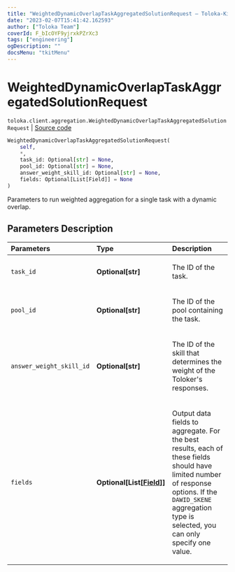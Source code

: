 ```yaml
---
title: "WeightedDynamicOverlapTaskAggregatedSolutionRequest — Toloka-Kit | Toloka documentation"
date: "2023-02-07T15:41:42.162593"
author: ["Toloka Team"]
coverId: F_bIcOYF9yjrxkPZrXc3
tags: ["engineering"]
ogDescription: ""
docsMenu: "tkitMenu"
---
```


# WeightedDynamicOverlapTaskAggregatedSolutionRequest
`toloka.client.aggregation.WeightedDynamicOverlapTaskAggregatedSolutionRequest` | [Source code](https://github.com/Toloka/toloka-kit/blob/v1.1.3/src/client/aggregation.py#L65)

```python
WeightedDynamicOverlapTaskAggregatedSolutionRequest(
    self,
    *,
    task_id: Optional[str] = None,
    pool_id: Optional[str] = None,
    answer_weight_skill_id: Optional[str] = None,
    fields: Optional[List[Field]] = None
)
```

Parameters to run weighted aggregation for a single task with a dynamic overlap.

## Parameters Description

| Parameters | Type | Description |
| :----------| :----| :-----------|
`task_id`|**Optional\[str\]**|<p>The ID of the task.</p>
`pool_id`|**Optional\[str\]**|<p>The ID of the pool containing the task.</p>
`answer_weight_skill_id`|**Optional\[str\]**|<p>The ID of the skill that determines the weight of the Toloker&#x27;s responses.</p>
`fields`|**Optional\[List\[[Field](/docs/toloka-kit/reference/toloka.client.aggregation.WeightedDynamicOverlapTaskAggregatedSolutionRequest.Field)\]\]**|<p>Output data fields to aggregate. For the best results, each of these fields should have limited number of response options. If the `DAWID_SKENE` aggregation type is selected, you can only specify one value.</p>
